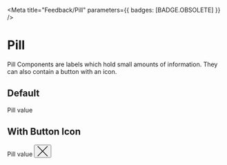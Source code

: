 
<Meta
  title="Feedback/Pill"
  parameters={{ badges: [BADGE.OBSOLETE] }}
/>

# Pill

Pill Components are labels which hold small amounts of information. They can also contain a button with an icon.

## Default

<Canvas>
  <Story name="Default">
    <span class="made-c-pill">Pill value</span>
  </Story>
</Canvas>

## With Button Icon

<Canvas>
  <Story name="With Button Icon">
    <span class="made-c-pill">
      Pill value
      <button class="made-c-pill__button">
        <svg
          width="24"
          height="24"
          viewBox="0 0 24 24"
          xmlns="http://www.w3.org/2000/svg"
          class="made-c-pill__icon"
        >
          <title>close</title>
          <path
            d="M22.938 0 24 1.062 13.061 12 24 22.938 22.938 24 12 13.061 1.062 24 0 22.938 10.938 12 0 1.062 1.062 0 12 10.938 22.938 0Z"
            fill="var(--made-color-text-primary)"
            fill-rule="evenodd"
          />
        </svg>
      </button>
    </span>
  </Story>
</Canvas>
